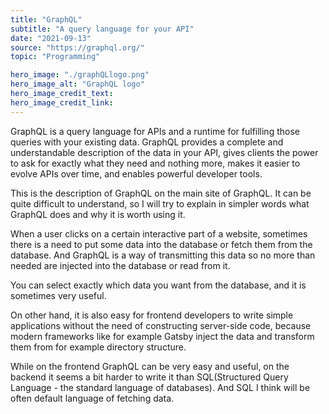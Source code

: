 ---
title: "GraphQL"
subtitle: "A query language for your API"
date: "2021-09-13"
source: "https://graphql.org/"
topic: "Programming"

hero_image: "./graphQLlogo.png"
hero_image_alt: "GraphQL logo"
hero_image_credit_text: 
hero_image_credit_link: 
---

GraphQL is a query language for APIs and a runtime for fulfilling those queries 
with your existing data. GraphQL provides a complete and understandable 
description of the data in your API, gives clients the power to ask for 
exactly what they need and nothing more, makes it easier to evolve APIs
over time, and enables powerful developer tools.

This is the description of GraphQL on the main site of GraphQL. It 
can be quite difficult to understand, so I will try to explain in simpler words
what GraphQL does and why it is worth using it.

When a user clicks on a certain interactive part of a website, sometimes
there is a need to put some data into the database or fetch them from the database.
And GraphQL is a way of transmitting this data so no more than needed are injected into the database or read from it.

You can select exactly which data you want from the database, and it is sometimes very useful. 

On other hand, it is also easy for frontend developers to write simple 
applications without the need of constructing server-side code, because
modern frameworks like for example Gatsby inject the data and transform them
from for example directory structure.

While on the frontend GraphQL can be very easy and useful, on the backend
it seems a bit harder to write it than SQL(Structured Query Language -
the standard language of databases). And SQL I think will be often default 
language of fetching data.